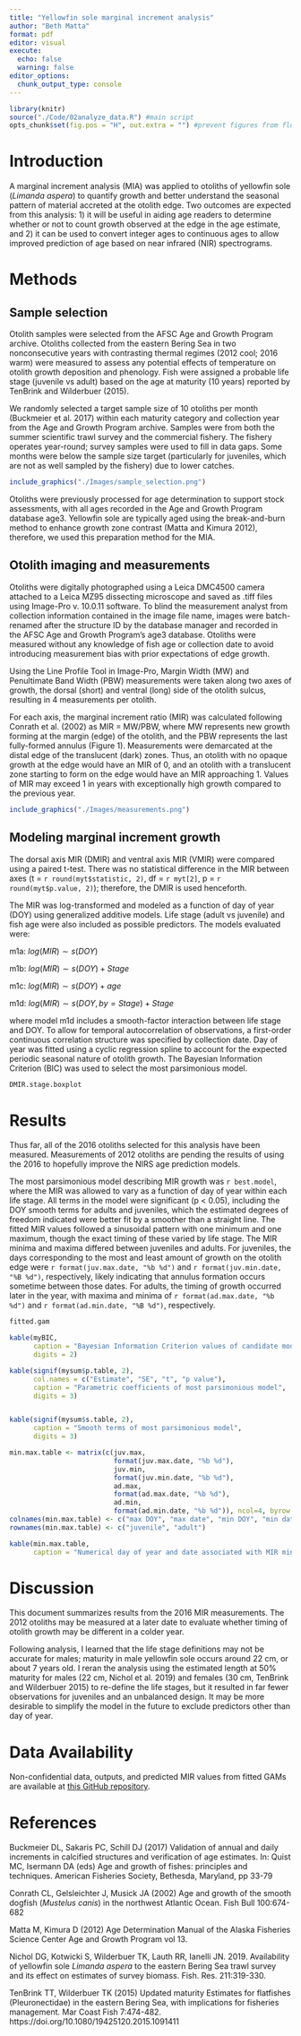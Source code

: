 ```yaml
---
title: "Yellowfin sole marginal increment analysis"
author: "Beth Matta"
format: pdf
editor: visual
execute: 
  echo: false
  warning: false
editor_options: 
  chunk_output_type: console
---
```


```r
library(knitr)
source("./Code/02analyze_data.R") #main script
opts_chunk$set(fig.pos = "H", out.extra = "") #prevent figures from floating

```

# Introduction

A marginal increment analysis (MIA) was applied to otoliths of yellowfin sole (*Limanda aspera*) to quantify growth and better understand the seasonal pattern of material accreted at the otolith edge. Two outcomes are expected from this analysis: 1) it will be useful in aiding age readers to determine whether or not to count growth observed at the edge in the age estimate, and 2) it can be used to convert integer ages to continuous ages to allow improved prediction of age based on near infrared (NIR) spectrograms.

# Methods

## Sample selection

Otolith samples were selected from the AFSC Age and Growth Program archive. Otoliths collected from the eastern Bering Sea in two nonconsecutive years with contrasting thermal regimes (2012 cool; 2016 warm) were measured to assess any potential effects of temperature on otolith growth deposition and phenology. Fish were assigned a probable life stage (juvenile vs adult) based on the age at maturity (10 years) reported by TenBrink and Wilderbuer (2015).

We randomly selected a target sample size of 10 otoliths per month (Buckmeier et al. 2017) within each maturity category and collection year from the Age and Growth Program archive. Samples were from both the summer scientific trawl survey and the commercial fishery. The fishery operates year-round; survey samples were used to fill in data gaps. Some months were below the sample size target (particularly for juveniles, which are not as well sampled by the fishery) due to lower catches.

```r

include_graphics("./Images/sample_selection.png")

```

Otoliths were previously processed for age determination to support stock assessments, with all ages recorded in the Age and Growth Program database age3. Yellowfin sole are typically aged using the break-and-burn method to enhance growth zone contrast (Matta and Kimura 2012), therefore, we used this preparation method for the MIA.

## Otolith imaging and measurements

Otoliths were digitally photographed using a Leica DMC4500 camera attached to a Leica MZ95 dissecting microscope and saved as .tiff files using Image-Pro v. 10.0.11 software. To blind the measurement analyst from collection information contained in the image file name, images were batch-renamed after the structure ID by the database manager and recorded in the AFSC Age and Growth Program's age3 database. Otoliths were measured without any knowledge of fish age or collection date to avoid introducing measurement bias with prior expectations of edge growth.

Using the Line Profile Tool in Image-Pro, Margin Width (MW) and Penultimate Band Width (PBW) measurements were taken along two axes of growth, the dorsal (short) and ventral (long) side of the otolith sulcus, resulting in 4 measurements per otolith.

For each axis, the marginal increment ratio (MIR) was calculated following Conrath et al. (2002) as MIR = MW/PBW, where MW represents new growth forming at the margin (edge) of the otolith, and the PBW represents the last fully-formed annulus (Figure 1). Measurements were demarcated at the distal edge of the translucent (dark) zones. Thus, an otolith with no opaque growth at the edge would have an MIR of 0, and an otolith with a translucent zone starting to form on the edge would have an MIR approaching 1. Values of MIR may exceed 1 in years with exceptionally high growth compared to the previous year.

```r

include_graphics("./Images/measurements.png")

```

## Modeling marginal increment growth

The dorsal axis MIR (DMIR) and ventral axis MIR (VMIR) were compared using a paired t-test. There was no statistical difference in the MIR between axes (t = `r round(myt$statistic, 2)`, df = `r myt[2]`, p = `r round(myt$p.value, 2)`); therefore, the DMIR is used henceforth.

The MIR was log-transformed and modeled as a function of day of year (DOY) using generalized additive models. Life stage (adult vs juvenile) and fish age were also included as possible predictors. The models evaluated were:

m1a: $log(MIR) \sim s(DOY)$

m1b: $log(MIR) \sim s(DOY) + Stage$

m1c: $log(MIR) \sim s(DOY) + age$

m1d: $log(MIR) \sim s(DOY, by=Stage) + Stage$

where model m1d includes a smooth-factor interaction between life stage and DOY. To allow for temporal autocorrelation of observations, a first-order continuous correlation structure was specified by collection date. Day of year was fitted using a cyclic regression spline to account for the expected periodic seasonal nature of otolith growth. The Bayesian Information Criterion (BIC) was used to select the most parsimonious model.

```r

DMIR.stage.boxplot

```

# Results

Thus far, all of the 2016 otoliths selected for this analysis have been measured. Measurements of 2012 otoliths are pending the results of using the 2016 to hopefully improve the NIRS age prediction models.

The most parsimonious model describing MIR growth was `r best.model`, where the MIR was allowed to vary as a function of day of year within each life stage. All terms in the model were significant (p \< 0.05), including the DOY smooth terms for adults and juveniles, which the estimated degrees of freedom indicated were better fit by a smoother than a straight line. The fitted MIR values followed a sinusoidal pattern with one minimum and one maximum, though the exact timing of these varied by life stage. The MIR minima and maxima differed between juveniles and adults. For juveniles, the days corresponding to the most and least amount of growth on the otolith edge were `r format(juv.max.date, "%b %d")` and `r format(juv.min.date, "%B %d")`, respectively, likely indicating that annulus formation occurs sometime between those dates. For adults, the timing of growth occurred later in the year, with maxima and minima of `r format(ad.max.date, "%b %d")` and `r format(ad.min.date, "%B %d")`, respectively.

```r

fitted.gam

```

```r
kable(myBIC, 
      caption = "Bayesian Information Criterion values of candidate models, in ascending order of BIC",
      digits = 2)

```

```r
kable(signif(mysum$p.table, 2),
      col.names = c("Estimate", "SE", "t", "p value"),
      caption = "Parametric coefficients of most parsimonious model",
      digits = 3)


kable(signif(mysum$s.table, 2),
      caption = "Smooth terms of most parsimonious model",
      digits = 3)
```

```r

min.max.table <- matrix(c(juv.max,
                          format(juv.max.date, "%b %d"),
                          juv.min,
                          format(juv.min.date, "%b %d"),
                          ad.max,
                          format(ad.max.date, "%b %d"),
                          ad.min,
                          format(ad.min.date, "%b %d")), ncol=4, byrow = TRUE)
colnames(min.max.table) <- c("max DOY", "max date", "min DOY", "min date")
rownames(min.max.table) <- c("juvenile", "adult")

kable(min.max.table,
      caption = "Numerical day of year and date associated with MIR minima and maxima for juvenile and adult yellowfin sole")

```

# Discussion

This document summarizes results from the 2016 MIR measurements. The 2012 otoliths may be measured at a later date to evaluate whether timing of otolith growth may be different in a colder year.

Following analysis, I learned that the life stage definitions may not be accurate for males; maturity in male yellowfin sole occurs around 22 cm, or about 7 years old. I reran the analysis using the estimated length at 50% maturity for males (22 cm, Nichol et al. 2019) and females (30 cm, TenBrink and Wilderbuer 2015) to re-define the life stages, but it resulted in far fewer observations for juveniles and an unbalanced design. It may be more desirable to simplify the model in the future to exclude predictors other than day of year.

# Data Availability

Non-confidential data, outputs, and predicted MIR values from fitted GAMs are available at [this GitHub repository](https://github.com/BethMatta-NOAA/yellowfin-MIR).

# References

Buckmeier DL, Sakaris PC, Schill DJ (2017) Validation of annual and daily increments in calcified structures and verification of age estimates. In: Quist MC, Isermann DA (eds) Age and growth of fishes: principles and techniques. American Fisheries Society, Bethesda, Maryland, pp 33-79

Conrath CL, Gelsleichter J, Musick JA (2002) Age and growth of the smooth dogfish (*Mustelus canis*) in the northwest Atlantic Ocean. Fish Bull 100:674-682

Matta M, Kimura D (2012) Age Determination Manual of the Alaska Fisheries Science Center Age and Growth Program vol 13.

Nichol DG, Kotwicki S, Wilderbuer TK, Lauth RR, Ianelli JN. 2019. Availability of yellowfin sole *Limanda aspera* to the eastern Bering Sea trawl survey and its effect on estimates of survey biomass. Fish. Res. 211:319-330.

TenBrink TT, Wilderbuer TK (2015) Updated maturity Estimates for flatfishes (Pleuronectidae) in the eastern Bering Sea, with implications for fisheries management. Mar Coast Fish 7:474-482. https://doi.org/10.1080/19425120.2015.1091411
